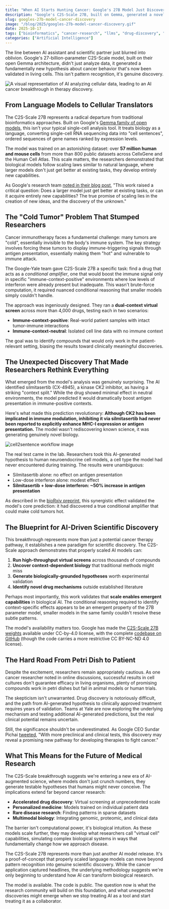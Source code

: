 ```yaml
---
title: "When AI Starts Hunting Cancer: Google's 27B Model Just Discovered What Humans Missed"
description: "Google's C2S-Scale 27B, built on Gemma, generated a novel cancer hypothesis that's already been experimentally validated. The era of AI-driven discovery has begun."
slug: googles-27b-model-cancer-discovery
image: "/blog/2025/googles-27b-model-cancer-discovery.gif"
date: 2025-10-17
tags: ["bioinformatics", "cancer-research", "llms", "drug-discovery", "google"]
categories: ["Artificial Intelligence"]
---
```


The line between AI assistant and scientific partner just blurred into oblivion. Google's 27-billion-parameter C2S-Scale model, built on their open Gemma architecture, didn't just analyze data, it generated a fundamentally new hypothesis about cancer behavior that's now been validated in living cells. This isn't pattern recognition, it's genuine discovery.

![A visual representation of AI analyzing cellular data, leading to an AI cancer breakthrough in therapy discovery.](/blog/2025/googles-gemma-based-c2s-scale-27b-model-discovers-novel-cancer-hypothesis_a-visual-representation-of-ai-analyzing-cellular-data-leading-to-an-ai-cancer-br.webp)

## From Language Models to Cellular Translators

The C2S-Scale 27B represents a radical departure from traditional bioinformatics approaches. Built on Google's [Gemma family of open models](https://deepmind.google/models/gemma/), this isn't your typical single-cell analysis tool. It treats biology as a language, converting single-cell RNA sequencing data into "cell sentences", ordered sequences of gene names ranked by expression levels.

The model was trained on an astonishing dataset: over **57 million human and mouse cells** from more than 800 public datasets across CellxGene and the Human Cell Atlas. This scale matters, the researchers demonstrated that biological models follow scaling laws similar to natural language, where larger models don't just get better at existing tasks, they develop entirely new capabilities.

As Google's research team [noted in their blog post](https://blog.google/technology/ai/google-gemma-ai-cancer-therapy-discovery/), "This work raised a critical question: Does a larger model just get better at existing tasks, or can it acquire entirely new capabilities? The true promise of scaling lies in the creation of new ideas, and the discovery of the unknown."

## The "Cold Tumor" Problem That Stumped Researchers

Cancer immunotherapy faces a fundamental challenge: many tumors are "cold", essentially invisible to the body's immune system. The key strategy involves forcing these tumors to display immune-triggering signals through antigen presentation, essentially making them "hot" and vulnerable to immune attack.

The Google-Yale team gave C2S-Scale 27B a specific task: find a drug that acts as a *conditional amplifier*, one that would boost the immune signal only in specific "immune-context-positive" environments where low levels of interferon were already present but inadequate. This wasn't brute-force computation, it required nuanced conditional reasoning that smaller models simply couldn't handle.

The approach was ingeniously designed. They ran a **dual-context virtual screen** across more than 4,000 drugs, testing each in two scenarios:
- **Immune-context-positive**: Real-world patient samples with intact tumor-immune interactions
- **Immune-context-neutral**: Isolated cell line data with no immune context

The goal was to identify compounds that would only work in the patient-relevant setting, biasing the results toward clinically meaningful discoveries.

## The Unexpected Discovery That Made Researchers Rethink Everything

What emerged from the model's analysis was genuinely surprising. The AI identified silmitasertib (CX-4945), a kinase CK2 inhibitor, as having a striking "context split." While the drug showed minimal effect in neutral environments, the model predicted it would dramatically boost antigen presentation in immune-positive contexts.

Here's what made this prediction revolutionary: **Although CK2 has been implicated in immune modulation, inhibiting it via silmitasertib had never been reported to explicitly enhance MHC-I expression or antigen presentation.** The model wasn't rediscovering known science, it was generating genuinely novel biology.

![cell2sentence workflow image](/blog/2025/googles-gemma-based-c2s-scale-27b-model-discovers-novel-cancer-hypothesis_cell2sentence-workflow-image.png)

The real test came in the lab. Researchers took this AI-generated hypothesis to human neuroendocrine cell models, a cell type the model had never encountered during training. The results were unambiguous:

- Silmitasertib alone: no effect on antigen presentation
- Low-dose interferon alone: modest effect
- **Silmitasertib + low-dose interferon: ~50% increase in antigen presentation**

As described in the [bioRxiv preprint](https://www.biorxiv.org/content/10.1101/2025.04.14.648850v2), this synergistic effect validated the model's core prediction: it had discovered a true conditional amplifier that could make cold tumors hot.

## The Blueprint for AI-Driven Scientific Discovery

This breakthrough represents more than just a potential cancer therapy pathway, it establishes a new paradigm for scientific discovery. The C2S-Scale approach demonstrates that properly scaled AI models can:

1. **Run high-throughput virtual screens** across thousands of compounds
2. **Uncover context-dependent biology** that traditional methods might miss
3. **Generate biologically-grounded hypotheses** worth experimental validation
4. **Identify novel drug mechanisms** outside established literature

Perhaps most importantly, this work validates that **scale enables emergent capabilities** in biological AI. The conditional reasoning required to identify context-specific effects appears to be an emergent property of the 27B parameter model, smaller models in the same family couldn't resolve these subtle patterns.

The model's availability matters too. Google has made the [C2S-Scale 27B weights](https://huggingface.co/vandijklab/C2S-Scale-Gemma-2-27B) available under CC-by-4.0 license, with the complete [codebase on GitHub](https://github.com/vandijklab/cell2sentence) (though the code carries a more restrictive CC BY-NC-ND 4.0 license).

## The Hard Road From Petri Dish to Patient

Despite the excitement, researchers remain appropriately cautious. As one cancer researcher noted in online discussions, successful results in cell cultures don't guarantee efficacy in living organisms, plenty of promising compounds work in petri dishes but fail in animal models or human trials.

The skepticism isn't unwarranted. Drug discovery is notoriously difficult, and the path from AI-generated hypothesis to clinically approved treatment requires years of validation. Teams at Yale are now exploring the underlying mechanism and testing additional AI-generated predictions, but the real clinical potential remains uncertain.

Still, the significance shouldn't be underestimated. As Google CEO Sundar Pichai [tweeted](https://x.com/sundarpichai/status/1978507110477332582), "With more preclinical and clinical tests, this discovery may reveal a promising new pathway for developing therapies to fight cancer."

## What This Means for the Future of Medical Research

The C2S-Scale breakthrough suggests we're entering a new era of AI-augmented science, where models don't just crunch numbers, they generate testable hypotheses that humans might never conceive. The implications extend far beyond cancer research:

- **Accelerated drug discovery**: Virtual screening at unprecedented scale
- **Personalized medicine**: Models trained on individual patient data
- **Rare disease research**: Finding patterns in sparse datasets
- **Multimodal biology**: Integrating genomic, proteomic, and clinical data

The barrier isn't computational power, it's biological intuition. As these models scale further, they may develop what researchers call "virtual cell" capabilities, simulating complex biological systems in ways that fundamentally change how we approach disease.

The C2S-Scale 27B represents more than just another AI model release. It's a proof-of-concept that properly scaled language models can move beyond pattern recognition into genuine scientific discovery. While the cancer application captured headlines, the underlying methodology suggests we're only beginning to understand how AI can transform biological research.

The model is available. The code is public. The question now is what the research community will build on this foundation, and what unexpected discoveries might emerge when we stop treating AI as a tool and start treating it as a collaborator.